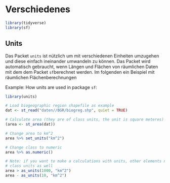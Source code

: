 
# Verschiedenes {#misc}

```r
library(tidyverse)
library(sf)
```

## Units {#units}

Das Packet `units` ist nützlich um mit verschiedenen Einheiten umzugehen und diese einfach ineinander umwandeln zu können. Das Packet wird automatisch gebraucht, wenn Längen und Flächen von räumlichen Daten mit dem dem Packet `sf`berechnet werden. Im folgenden ein Beispiel mit räumlichen Flächenberechnungen

Example: How units are used in package `sf`:

```r
library(units)

# Load biogeographic region shapefile as example
dat <- st_read("daten//BGR/biogreg.shp", quiet = TRUE)

# Calculate area (they are of class units, the unit is square meteres)
(area <- st_area(dat))

# Change area to km^2
area %>% set_units("km^2")

# Change class to numeric
area %>% as.numeric()

# Note: if you want to make a calculations with units, other elements need to be of 
# class units as well
area > as_units(1000, "km^2")
area - as_units(10, "km^2")
```


